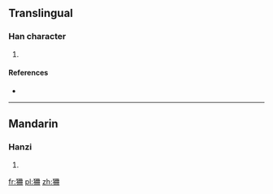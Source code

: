 ==Translingual==

===Han character===
{{Han char|rn=94|rad=犬|as=06|sn=9|four=47250|canj=KHBTT}}

# {{defn|Han|sort=犬06}}

====References====
* {{Han ref|kx=0710.230|dkj=20380|dj=1122.210|hdz=21344.040|uh=72E6|ud=29414|bh=CFC4|bd=53188}}

----

==Mandarin==

===Hanzi===
{{cmn-hanzi|pin=[[kuài]] ([[kuai4]]), [[shān]] ([[shan1]])|wg=k'uai<sup>4</sup>, shan<sup>1</sup>}}

# {{defn|lang=cmn|sort=犬06}}

[[fr:狦]]
[[pl:狦]]
[[zh:狦]]